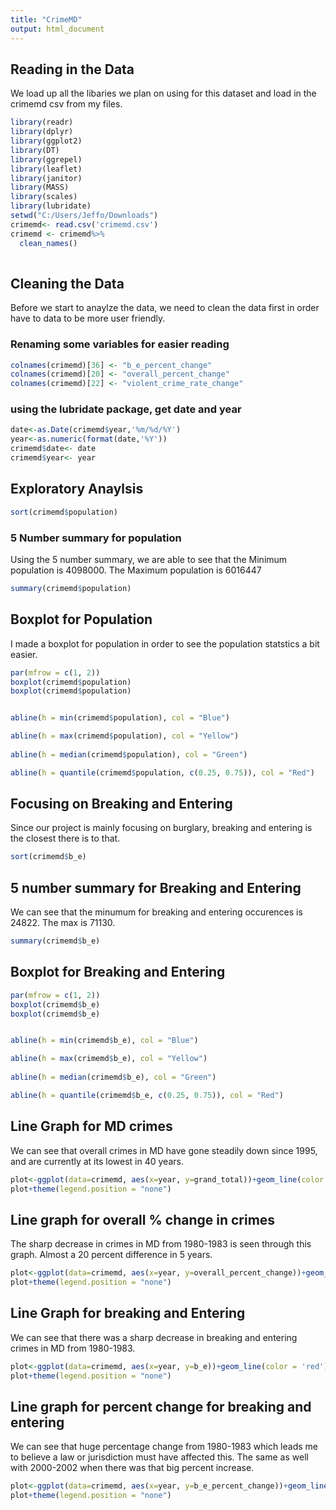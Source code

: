 ---
title: "CrimeMD"
output: html_document
---

## Reading in the Data
We load up all the libaries we plan on using for this dataset and load in the crimemd csv from my files. 

```{r}
library(readr)
library(dplyr)
library(ggplot2)
library(DT)
library(ggrepel)
library(leaflet)
library(janitor)
library(MASS)
library(scales)
library(lubridate)
setwd("C:/Users/Jeffo/Downloads")
crimemd<- read.csv('crimemd.csv')
crimemd <- crimemd%>%
  clean_names()
  
```

## Cleaning the Data
Before we start to anaylze the data, we need to clean the data first in order have to data to be more user friendly. 

### Renaming some variables for easier reading

```{r}
colnames(crimemd)[36] <- "b_e_percent_change"
colnames(crimemd)[20] <- "overall_percent_change"
colnames(crimemd)[22] <- "violent_crime_rate_change"
```
### using the lubridate package, get date and year
```{r}
date<-as.Date(crimemd$year,'%m/%d/%Y')
year<-as.numeric(format(date,'%Y'))
crimemd$date<- date
crimemd$year<- year
```
## Exploratory Anaylsis
```{r}
sort(crimemd$population)
```

### 5 Number summary for population
Using the 5 number summary, we are able to see that the Minimum population is 4098000. The Maximum population is 6016447
```{r}
summary(crimemd$population)
```

##  Boxplot for Population
I made a boxplot for population in order to see the population statstics a bit easier. 
```{r}
par(mfrow = c(1, 2))
boxplot(crimemd$population)
boxplot(crimemd$population)


abline(h = min(crimemd$population), col = "Blue")

abline(h = max(crimemd$population), col = "Yellow")
       
abline(h = median(crimemd$population), col = "Green")

abline(h = quantile(crimemd$population, c(0.25, 0.75)), col = "Red")
```

## Focusing on Breaking and Entering
Since our project is mainly focusing on burglary, breaking and entering is the closest there is to that. 
```{r}
sort(crimemd$b_e)
```

## 5 number summary for Breaking and Entering
We can see that the minumum for breaking and entering occurences is 24822. The max is 71130. 
```{r}
summary(crimemd$b_e)
```

## Boxplot for Breaking and Entering
```{r}
par(mfrow = c(1, 2))
boxplot(crimemd$b_e)
boxplot(crimemd$b_e)


abline(h = min(crimemd$b_e), col = "Blue")

abline(h = max(crimemd$b_e), col = "Yellow")
       
abline(h = median(crimemd$b_e), col = "Green")

abline(h = quantile(crimemd$b_e, c(0.25, 0.75)), col = "Red")
```

## Line Graph for MD crimes
We can see that overall crimes in MD have gone steadily down since 1995, and are currently at its lowest in 40 years. 
```{r}
plot<-ggplot(data=crimemd, aes(x=year, y=grand_total))+geom_line(color = 'orange')+labs(y="Crimminal Occurences", title=" Crimes in MD from 1970-2019")+theme(plot.title = element_text(hjust =0.5))
plot+theme(legend.position = "none")
```

## Line graph for overall % change in crimes
The sharp decrease in crimes in MD from 1980-1983 is seen through this graph. Almost a 20 percent difference in 5 years. 
```{r}
plot<-ggplot(data=crimemd, aes(x=year, y=overall_percent_change))+geom_line(color = 'red')+labs(y="% change ", title="Percent Change in overall crimes in MD from 1970-2019")+theme(plot.title = element_text(hjust =0.5))
plot+theme(legend.position = "none")
```

## Line Graph for breaking and Entering
We can see that there was a sharp decrease in breaking and entering crimes in MD from 1980-1983. 
```{r}
plot<-ggplot(data=crimemd, aes(x=year, y=b_e))+geom_line(color = 'red')+labs(y="Breaking and Entering Occurences", title="Breaking and Entering Crimes in MD from 1970-2019")+theme(plot.title = element_text(hjust =0.5))
plot+theme(legend.position = "none")
```

## Line graph for percent change for breaking and entering
We can see that huge percentage change from 1980-1983 which leads me to believe a law or jurisdiction must have affected this. The same as well with 2000-2002 when there was that big percent increase. 
```{r}
plot<-ggplot(data=crimemd, aes(x=year, y=b_e_percent_change))+geom_line(color = 'red')+labs(y="Breaking and Entering % change ", title="Breaking and Entering Percent Change in MD from 1970-2019")+theme(plot.title = element_text(hjust =0.5))
plot+theme(legend.position = "none")
```

